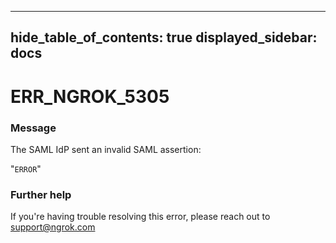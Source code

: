 

---
hide_table_of_contents: true
displayed_sidebar: docs
---


# ERR_NGROK_5305

### Message
The SAML IdP sent an invalid SAML assertion:

"`ERROR`"

<ErrorDetails error="err_ngrok_5305" />



### Further help
If you're having trouble resolving this error, please reach out to [support@ngrok.com](mailto:support@ngrok.com?subject=Help%20with%20ERR_NGROK_5305)

